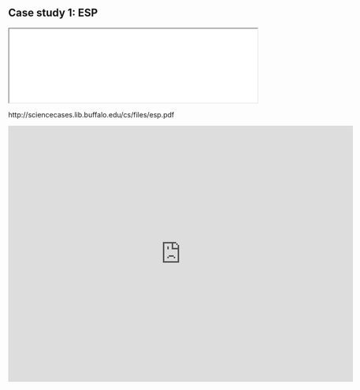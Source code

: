 ## Case study 1: ESP {#case-1}


:::{.case  data-latex=""}
<iframe src="./pdf/1-esp.pdf" width="100%">
</iframe>
:::

http://sciencecases.lib.buffalo.edu/cs/files/esp.pdf

:::{.case data-latex=""}
<iframe src="https://docs.google.com/forms/d/e/1FAIpQLSdQVfjxGvM8Vi-qHXd_znA52aUgz1gmzySImug2rnKX1Jqm-Q/viewform?embedded=true" width="700" height="520" frameborder="0" marginheight="0" marginwidth="0">Loading…</iframe>
:::